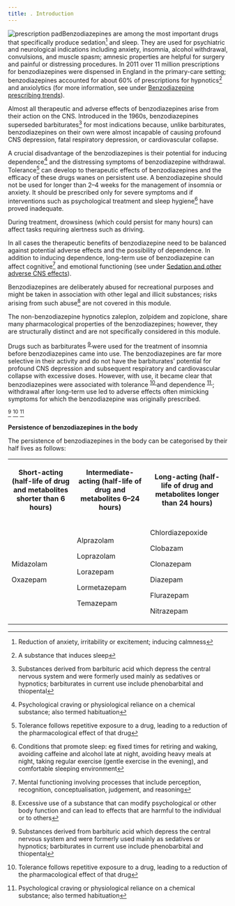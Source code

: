 ```yaml
---
title: . Introduction
---
```



![prescription pad](../../assets/con247106.jpg)Benzodiazepines are among the most important drugs that specifically produce sedation[^1] and sleep. They are used for psychiatric and neurological indications including anxiety, insomnia, alcohol withdrawal, convulsions, and muscle spasm; amnesic properties are helpful for surgery and painful or distressing procedures. In 2011 over 11 million prescriptions for benzodiazepines were dispensed in England in the primary-care setting; benzodiazepines accounted for about 60% of prescriptions for hypnotics[^2] and anxiolytics (for more information, see under [Benzodiazepine prescribing trends](/benzodiazepines/CON234573_20)).

Almost all therapeutic and adverse effects of benzodiazepines arise from their action on the CNS. Introduced in the 1960s, benzodiazepines superseded barbiturates[^3] for most indications because, unlike barbiturates, benzodiazepines on their own were almost incapable of causing profound CNS depression, fatal respiratory depression, or cardiovascular collapse.

A crucial disadvantage of the benzodiazepines is their potential for inducing dependence[^4] and the distressing symptoms of benzodiazepine withdrawal. Tolerance[^5] can develop to therapeutic effects of benzodiazepines and the efficacy of these drugs wanes on persistent use. A benzodiazepine should not be used for longer than 2–4 weeks for the management of insomnia or anxiety. It should be prescribed only for severe symptoms and if interventions such as psychological treatment and sleep hygiene[^6] have proved inadequate.

During treatment, drowsiness (which could persist for many hours) can affect tasks requiring alertness such as driving.

In all cases the therapeutic benefits of benzodiazepine need to be balanced against potential adverse effects and the possibility of dependence. In addition to inducing dependence, long-term use of benzodiazepine can affect cognitive[^7] and emotional functioning (see under [Sedation and other adverse CNS effects](/benzodiazepines/CON234573_6)).

Benzodiazepines are deliberately abused for recreational purposes and might be taken in association with other legal and illicit substances; risks arising from such abuse[^8] are not covered in this module.

The non-benzodiazepine hypnotics zaleplon, zolpidem and zopiclone, share many pharmacological properties of the benzodiazepines; however, they are structurally distinct and are not specifically considered in this module.

<Expander title="Did you know...">
 <p>
  Drugs such as barbiturates
  <sup>
   <a class="footnote-ref" href="#fn-9">
    9
   </a>
  </sup>
  were used for the treatment of insomnia before benzodiazepines came into use. The benzodiazepines are far more selective in their activity and do not have the barbiturates’ potential for profound CNS depression and subsequent respiratory and cardiovascular collapse with excessive doses. However, with use, it became clear that benzodiazepines were associated with tolerance
  <sup>
   <a class="footnote-ref" href="#fn-10">
    10
   </a>
  </sup>
  and dependence
  <sup>
   <a class="footnote-ref" href="#fn-11">
    11
   </a>
  </sup>
  ; withdrawal after long-term use led to adverse effects often mimicking symptoms for which the benzodiazepine was originally prescribed.
 </p>
</Expander>

[^9] [^10] [^11]



**Persistence of benzodiazepines in the body**

The persistence of benzodiazepines in the body can be categorised by their half lives as follows:



<table>
 <tr>
  <th>
   <p>
    <strong>
     Short-acting
    </strong>
    (half-life of drug and metabolites shorter than 6 hours)
   </p>
  </th>
  <th>
   <p>
    <strong>
     Intermediate-acting
    </strong>
    (half-life of drug and metabolites 6–24 hours)
   </p>
  </th>
  <th>
   <p>
    <strong>
     Long-acting
    </strong>
    (half-life of drug and metabolites longer than 24 hours)
   </p>
  </th>
 </tr>
 <tr>
  <td>
   <p>
    Midazolam
   </p>
   <p>
    Oxazepam
   </p>
  </td>
  <td>
   <p>
    Alprazolam
   </p>
   <p>
    Loprazolam
   </p>
   <p>
    Lorazepam
   </p>
   <p>
    Lormetazepam
   </p>
   <p>
    Temazepam
   </p>
  </td>
  <td>
   <p>
    Chlordiazepoxide
   </p>
   <p>
    Clobazam
   </p>
   <p>
    Clonazepam
   </p>
   <p>
    Diazepam
   </p>
   <p>
    Flurazepam
   </p>
   <p>
    Nitrazepam
   </p>
  </td>
 </tr>
</table>



[^1]: Reduction of anxiety, irritability or excitement; inducing calmness


[^2]: A substance that induces sleep


[^3]: Substances derived from barbituric acid which depress the central nervous system and were formerly used mainly as sedatives or hypnotics; barbiturates in current use include phenobarbital and thiopental


[^4]: Psychological craving or physiological reliance on a chemical substance; also termed habituation


[^5]: Tolerance follows repetitive exposure to a drug, leading to a reduction of the pharmacological effect of that drug


[^6]: Conditions that promote sleep: eg fixed times for retiring and waking, avoiding caffeine and alcohol late at night, avoiding heavy meals at night, taking regular exercise (gentle exercise in the evening), and comfortable sleeping environment


[^7]: Mental functioning involving processes that include perception, recognition, conceptualisation, judgement, and reasoning


[^8]: Excessive use of a substance that can modify psychological or other body function and can lead to effects that are harmful to the individual or to others


[^9]: Substances derived from barbituric acid which depress the central nervous system and were formerly used mainly as sedatives or hypnotics; barbiturates in current use include phenobarbital and thiopental


[^10]: Tolerance follows repetitive exposure to a drug, leading to a reduction of the pharmacological effect of that drug


[^11]: Psychological craving or physiological reliance on a chemical substance; also termed habituation
